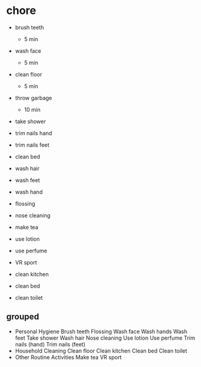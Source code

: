 # chore


- brush teeth
  - 5 min
- wash face
  - 5 min
- clean floor
  - 5 min
- throw garbage
  - 10 min



- take shower
- trim nails hand
- trim nails feet
- clean bed

- wash hair
- wash feet
- wash hand
- flossing
- nose cleaning
- make tea
- use lotion
- use perfume
- VR sport
- clean kitchen
- clean bed
- clean toilet

## grouped

- Personal Hygiene
  Brush teeth
  Flossing
  Wash face
  Wash hands
  Wash feet
  Take shower
  Wash hair
  Nose cleaning
  Use lotion
  Use perfume
  Trim nails (hand)
  Trim nails (feet)
- Household Cleaning
  Clean floor
  Clean kitchen
  Clean bed
  Clean toilet
- Other Routine Activities
  Make tea
  VR sport
